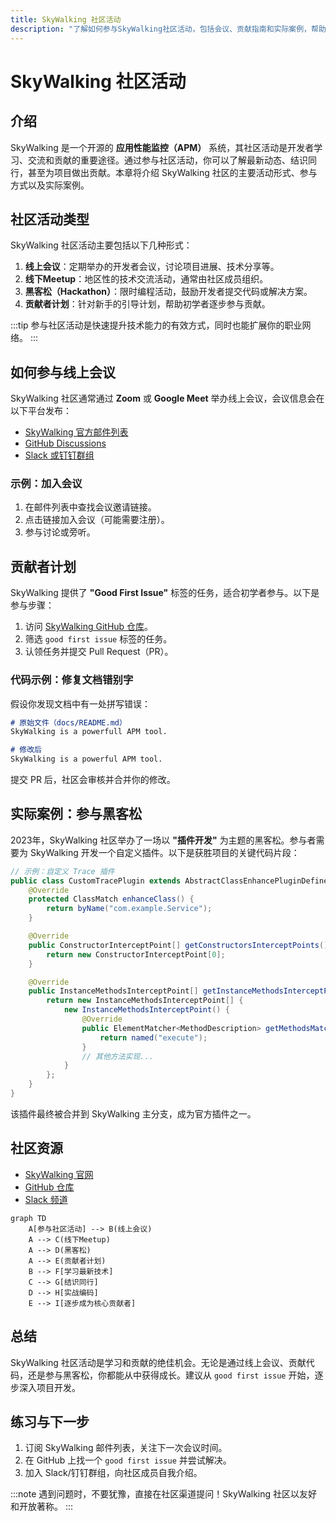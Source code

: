 ```yaml
---
title: SkyWalking 社区活动
description: "了解如何参与SkyWalking社区活动，包括会议、贡献指南和实际案例，帮助初学者融入开源生态。"
---
```


# SkyWalking 社区活动

## 介绍

SkyWalking 是一个开源的 **应用性能监控（APM）** 系统，其社区活动是开发者学习、交流和贡献的重要途径。通过参与社区活动，你可以了解最新动态、结识同行，甚至为项目做出贡献。本章将介绍 SkyWalking 社区的主要活动形式、参与方式以及实际案例。

## 社区活动类型

SkyWalking 社区活动主要包括以下几种形式：

1. **线上会议**：定期举办的开发者会议，讨论项目进展、技术分享等。
2. **线下Meetup**：地区性的技术交流活动，通常由社区成员组织。
3. **黑客松（Hackathon）**：限时编程活动，鼓励开发者提交代码或解决方案。
4. **贡献者计划**：针对新手的引导计划，帮助初学者逐步参与贡献。

:::tip
参与社区活动是快速提升技术能力的有效方式，同时也能扩展你的职业网络。
:::

## 如何参与线上会议

SkyWalking 社区通常通过 **Zoom** 或 **Google Meet** 举办线上会议，会议信息会在以下平台发布：

- [SkyWalking 官方邮件列表](https://lists.apache.org/list.html?dev@skywalking.apache.org)
- [GitHub Discussions](https://github.com/apache/skywalking/discussions)
- [Slack 或钉钉群组](https://skywalking.apache.org/community/)

### 示例：加入会议
1. 在邮件列表中查找会议邀请链接。
2. 点击链接加入会议（可能需要注册）。
3. 参与讨论或旁听。

## 贡献者计划

SkyWalking 提供了 **"Good First Issue"** 标签的任务，适合初学者参与。以下是参与步骤：

1. 访问 [SkyWalking GitHub 仓库](https://github.com/apache/skywalking)。
2. 筛选 `good first issue` 标签的任务。
3. 认领任务并提交 Pull Request（PR）。

### 代码示例：修复文档错别字
假设你发现文档中有一处拼写错误：

```markdown
# 原始文件（docs/README.md）
SkyWalking is a powerfull APM tool.

# 修改后
SkyWalking is a powerful APM tool.
```

提交 PR 后，社区会审核并合并你的修改。

## 实际案例：参与黑客松

2023年，SkyWalking 社区举办了一场以 **"插件开发"** 为主题的黑客松。参与者需要为 SkyWalking 开发一个自定义插件。以下是获胜项目的关键代码片段：

```java
// 示例：自定义 Trace 插件
public class CustomTracePlugin extends AbstractClassEnhancePluginDefine {
    @Override
    protected ClassMatch enhanceClass() {
        return byName("com.example.Service");
    }

    @Override
    public ConstructorInterceptPoint[] getConstructorsInterceptPoints() {
        return new ConstructorInterceptPoint[0];
    }

    @Override
    public InstanceMethodsInterceptPoint[] getInstanceMethodsInterceptPoints() {
        return new InstanceMethodsInterceptPoint[] {
            new InstanceMethodsInterceptPoint() {
                @Override
                public ElementMatcher<MethodDescription> getMethodsMatcher() {
                    return named("execute");
                }
                // 其他方法实现...
            }
        };
    }
}
```

该插件最终被合并到 SkyWalking 主分支，成为官方插件之一。

## 社区资源

- [SkyWalking 官网](https://skywalking.apache.org/)
- [GitHub 仓库](https://github.com/apache/skywalking)
- [Slack 频道](https://skywalking.apache.org/community/)

```mermaid
graph TD
    A[参与社区活动] --> B(线上会议)
    A --> C(线下Meetup)
    A --> D(黑客松)
    A --> E(贡献者计划)
    B --> F[学习最新技术]
    C --> G[结识同行]
    D --> H[实战编码]
    E --> I[逐步成为核心贡献者]
```

## 总结

SkyWalking 社区活动是学习和贡献的绝佳机会。无论是通过线上会议、贡献代码，还是参与黑客松，你都能从中获得成长。建议从 `good first issue` 开始，逐步深入项目开发。

## 练习与下一步

1. 订阅 SkyWalking 邮件列表，关注下一次会议时间。
2. 在 GitHub 上找一个 `good first issue` 并尝试解决。
3. 加入 Slack/钉钉群组，向社区成员自我介绍。

:::note
遇到问题时，不要犹豫，直接在社区渠道提问！SkyWalking 社区以友好和开放著称。
:::